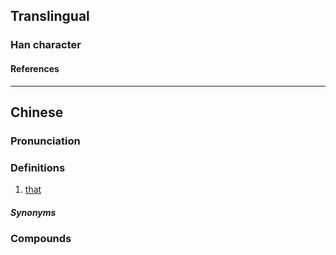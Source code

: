 {{character info/new}}
==Translingual==

===Han character===
{{Han char|rn=30|rad=口|as=10|sn=13|four=66000|canj=ROWR|ids=⿰口個}}

====References====
{{Han ref|kx=0204.111|hdz=10668.091|uh=55F0}}

----

==Chinese==
{{zh-forms|s=𠮶|alt=個-nonstandard,果-nonstandard}}

===Pronunciation===
{{zh-pron
|m=gě,gè
|c=go2
|cat=pron
}}

===Definitions===
{{zh-hanzi}}

# {{lb|zh|Cantonese}} [[that]]

=====Synonyms=====
{{zh-dial|那}}

===Compounds===
{{zh-der|嗰個:that|嗰啲:those|嗰便:there|嗰度:there|嗰處:there|嗰次:that time|嗰陣:at the time|嗰排:in those days|嗰頭:over there}}